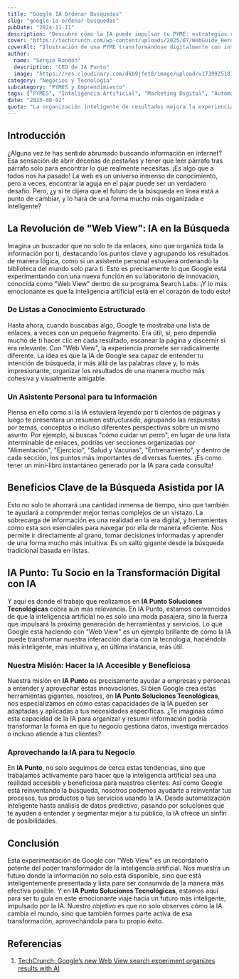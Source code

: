 ```yaml
---
title: "Google IA Ordenar Busquedas"
slug: "google-ia-ordenar-busquedas"
pubDate: "2024-11-11"
description: "Descubre cómo la IA puede impulsar tu PYME: estrategias concretas de marketing, automatización y datos para aumentar ventas."
cover: "https://techcrunch.com/wp-content/uploads/2025/07/WebGuide_Hero.width-2200.format-webp.webp?w=1024"
coverAlt: "Ilustración de una PYME transformándose digitalmente con inteligencia artificial."
author:
  name: "Sergio Rondón"
  description: "CEO de IA Punto"
  image: "https://res.cloudinary.com/dkb9jfet8/image/upload/v1739925181/sergio_gdcaeh.png"
category: "Negocios y Tecnología"
subcategory: "PYMES y Emprendimiento"
tags: ["PYMES", "Inteligencia Artificial", "Marketing Digital", "Automatización", "Ventas"]
date: "2025-08-02"
quote: "La organización inteligente de resultados mejora la experiencia de búsqueda. — Pedro Zambrano"
---
```

<h2 id="introduccion">Introducción</h2>

¿Alguna vez te has sentido abrumado buscando información en internet? Esa sensación de abrir decenas de pestañas y tener que leer párrafo tras párrafo solo para encontrar lo que realmente necesitas. ¡Es algo que a todos nos ha pasado! La web es un universo inmenso de conocimiento, pero a veces, encontrar la aguja en el pajar puede ser un verdadero desafío. Pero, ¿y si te dijera que el futuro de la búsqueda en línea está a punto de cambiar, y lo hará de una forma mucho más organizada e inteligente?

<h2 id="la-revolucion-de-web-view-ia-en-la-busqueda">La Revolución de "Web View": IA en la Búsqueda</h2>

Imagina un buscador que no solo te da enlaces, sino que organiza toda la información por ti, destacando los puntos clave y agrupando los resultados de manera lógica, como si un asistente personal estuviera ordenando la biblioteca del mundo solo para ti. Esto es precisamente lo que Google está experimentando con una nueva función en su laboratorio de innovación, conocida como "Web View" dentro de su programa Search Labs. ¡Y lo más emocionante es que la inteligencia artificial está en el corazón de todo esto!

<h3 id="de-listas-a-conocimiento-estructurado">De Listas a Conocimiento Estructurado</h3>

Hasta ahora, cuando buscabas algo, Google te mostraba una lista de enlaces, a veces con un pequeño fragmento. Era útil, sí, pero dependía mucho de ti hacer clic en cada resultado, escanear la página y discernir si era relevante. Con "Web View", la experiencia promete ser radicalmente diferente. La idea es que la IA de Google sea capaz de entender tu intención de búsqueda, ir más allá de las palabras clave y, lo más impresionante, organizar los resultados de una manera mucho más cohesiva y visualmente amigable.

<h3 id="un-asistente-personal-para-tu-informacion">Un Asistente Personal para tu Información</h3>

Piensa en ello como si la IA estuviera leyendo por ti cientos de páginas y luego te presentara un resumen estructurado, agrupando las respuestas por temas, conceptos o incluso diferentes perspectivas sobre un mismo asunto. Por ejemplo, si buscas "cómo cuidar un perro", en lugar de una lista interminable de enlaces, podrías ver secciones organizadas por "Alimentación", "Ejercicio", "Salud y Vacunas", "Entrenamiento", y dentro de cada sección, los puntos más importantes de diversas fuentes. ¡Es como tener un mini-libro instantáneo generado por la IA para cada consulta!

<h2 id="beneficios-clave-de-la-busqueda-asistida-por-ia">Beneficios Clave de la Búsqueda Asistida por IA</h2>

Esto no solo te ahorrará una cantidad inmensa de tiempo, sino que también te ayudará a comprender mejor temas complejos de un vistazo. La sobrecarga de información es una realidad en la era digital, y herramientas como esta son esenciales para navegar por ella de manera eficiente. Nos permite ir directamente al grano, tomar decisiones informadas y aprender de una forma mucho más intuitiva. Es un salto gigante desde la búsqueda tradicional basada en listas.

<h2 id="ia-punto-tu-socio-en-la-transformacion-digital-con-ia">IA Punto: Tu Socio en la Transformación Digital con IA</h2>

Y aquí es donde el trabajo que realizamos en <strong>IA Punto Soluciones Tecnológicas</strong> cobra aún más relevancia. En IA Punto, estamos convencidos de que la inteligencia artificial no es solo una moda pasajera, sino la fuerza que impulsará la próxima generación de herramientas y servicios. Lo que Google está haciendo con "Web View" es un ejemplo brillante de cómo la IA puede transformar nuestra interacción diaria con la tecnología, haciéndola más inteligente, más intuitiva y, en última instancia, más útil.

<h3 id="nuestra-mision-hacer-la-ia-accesible-y-beneficiosa">Nuestra Misión: Hacer la IA Accesible y Beneficiosa</h3>

Nuestra misión en <strong>IA Punto</strong> es precisamente ayudar a empresas y personas a entender y aprovechar estas innovaciones. Si bien Google crea estas herramientas gigantes, nosotros, en <strong>IA Punto Soluciones Tecnológicas</strong>, nos especializamos en cómo estas capacidades de la IA pueden ser adaptadas y aplicadas a tus necesidades específicas. ¿Te imaginas cómo esta capacidad de la IA para organizar y resumir información podría transformar la forma en que tu negocio gestiona datos, investiga mercados o incluso atiende a tus clientes?

<h3 id="aprovechando-la-ia-para-tu-negocio">Aprovechando la IA para tu Negocio</h3>

En <strong>IA Punto</strong>, no solo seguimos de cerca estas tendencias, sino que trabajamos activamente para hacer que la inteligencia artificial sea una realidad accesible y beneficiosa para nuestros clientes. Así como Google está reinventando la búsqueda, nosotros podemos ayudarte a reinventar tus procesos, tus productos o tus servicios usando la IA. Desde automatización inteligente hasta análisis de datos predictivo, pasando por soluciones que te ayuden a entender y segmentar mejor a tu público, la IA ofrece un sinfín de posibilidades.

<h2 id="conclusion">Conclusión</h2>

Esta experimentación de Google con "Web View" es un recordatorio potente del poder transformador de la inteligencia artificial. Nos muestra un futuro donde la información no solo está disponible, sino que está inteligentemente presentada y lista para ser consumida de la manera más efectiva posible. Y en <strong>IA Punto Soluciones Tecnológicas</strong>, estamos aquí para ser tu guía en este emocionante viaje hacia un futuro más inteligente, impulsado por la IA. Nuestro objetivo es que no solo observes cómo la IA cambia el mundo, sino que también formes parte activa de esa transformación, aprovechándola para tu propio éxito.

<h2 id="referencias">Referencias</h2>

1.  <a href="https://techcrunch.com/2025/07/24/googles-new-web-view-search-experiment-organizes-results-with-ai/" target="_blank" rel="noopener noreferrer">TechCrunch: Google’s new Web View search experiment organizes results with AI</a>

